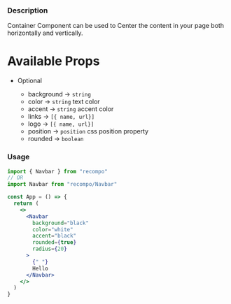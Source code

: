 ### Description

Container Component can be used to Center the content in your page both horizontally and vertically.

# Available Props

- Optional

  - background &rarr; `string`
  - color &rarr; `string` text color
  - accent &rarr; `string` accent color
  - links &rarr; `[{ name, url}]`
  - logo &rarr; `[{ name, url}]`
  - position &rarr; `position` css position property
  - rounded &rarr; `boolean`

### Usage

```jsx
import { Navbar } from "recompo"
// OR
import Navbar from "recompo/Navbar"

const App = () => {
  return (
    <>
      <Navbar
        background="black"
        color="white"
        accent="black"
        rounded={true}
        radius={20}
      >
        {" "}
        Hello
      </Navbar>
    </>
  )
}
```
